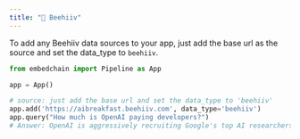 ```yaml
---
title: "🐝 Beehiiv"
---
```


To add any Beehiiv data sources to your app, just add the base url as the source and set the data_type to `beehiiv`.

```python
from embedchain import Pipeline as App

app = App()

# source: just add the base url and set the data_type to 'beehiiv'
app.add('https://aibreakfast.beehiiv.com', data_type='beehiiv')
app.query("How much is OpenAI paying developers?")
# Answer: OpenAI is aggressively recruiting Google's top AI researchers with offers ranging between $5 to $10 million annually, primarily in stock options.
```
